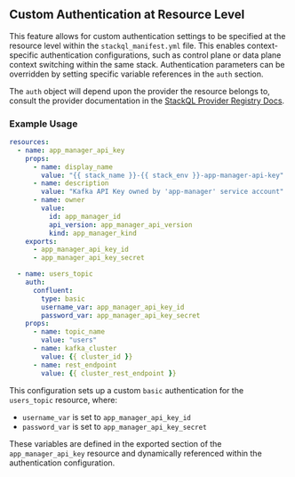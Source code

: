 
## Custom Authentication at Resource Level

This feature allows for custom authentication settings to be specified at the resource level within the `stackql_manifest.yml` file. This enables context-specific authentication configurations, such as control plane or data plane context switching within the same stack. Authentication parameters can be overridden by setting specific variable references in the `auth` section.

<LeftAlignedTable type="object" required={false} />

The `auth` object will depend upon the provider the resource belongs to, consult the provider documentation in the [StackQL Provider Registry Docs](https://stackql.io/registry).

### Example Usage

<File name='stackql_manifest.yml'>

```yaml {4,12-18}
resources:
  - name: app_manager_api_key
    props:
      - name: display_name
        value: "{{ stack_name }}-{{ stack_env }}-app-manager-api-key"
      - name: description
        value: "Kafka API Key owned by 'app-manager' service account"
      - name: owner
        value:
          id: app_manager_id
          api_version: app_manager_api_version
          kind: app_manager_kind
    exports:
      - app_manager_api_key_id
      - app_manager_api_key_secret

  - name: users_topic
    auth:
      confluent:
        type: basic
        username_var: app_manager_api_key_id
        password_var: app_manager_api_key_secret
    props:
      - name: topic_name
        value: "users"
      - name: kafka_cluster
        value: {{ cluster_id }}
      - name: rest_endpoint
        value: {{ cluster_rest_endpoint }}
```

This configuration sets up a custom `basic` authentication for the `users_topic` resource, where:

- `username_var` is set to `app_manager_api_key_id`
- `password_var` is set to `app_manager_api_key_secret`

These variables are defined in the exported section of the `app_manager_api_key` resource and dynamically referenced within the authentication configuration.
